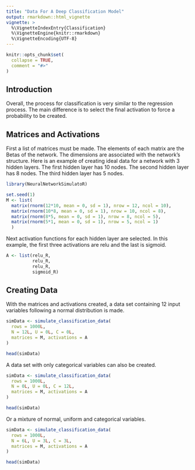 ```yaml
---
title: "Data For A Deep Classification Model"
output: rmarkdown::html_vignette
vignette: >
  %\VignetteIndexEntry{Classification}
  %\VignetteEngine{knitr::rmarkdown}
  %\VignetteEncoding{UTF-8}
---
```


```r
knitr::opts_chunk$set(
  collapse = TRUE,
  comment = "#>"
)
```

## Introduction

Overall, the process for classification is very similar to the regression process. The main difference is to select the final activation to force a probability to be created.

## Matrices and Activations

First a list of matrices must be made. The elements of each matrix are the Betas of the network. The dimensions are associated with the network's structure. Here is an example of creating ideal data for a network with 3 hidden layers. The first hidden layer has 10 nodes. The second hidden layer has 8 nodes. The third hidden layer has 5 nodes.

```r
library(NeuralNetworkSimulatoR)

set.seed(1)
M <- list(
  matrix(rnorm(12*10, mean = 0, sd = 1), nrow = 12, ncol = 10),
  matrix(rnorm(10*8, mean = 0, sd = 1), nrow = 10, ncol = 8),
  matrix(rnorm(8*5, mean = 0, sd = 1), nrow = 8, ncol = 5),
  matrix(rnorm(5*1, mean = 0, sd = 1), nrow = 5, ncol = 1)
  )
```

Next activation functions for each hidden layer are selected. In this example, the first three activations are relu and the last is sigmoid.
```r
A <- list(relu_R, 
          relu_R,
          relu_R,
          sigmoid_R)
```

## Creating Data
With the matrices and activations created, a data set containing 12 input variables following a normal distribution is made.

```r
simData <- simulate_classification_data(
  rows = 1000L,
  N = 12L, U = 0L, C = 0L,
  matrices = M, activations = A
)

head(simData)
```

A data set with only categorical variables can also be created.
```r
simData <- simulate_classification_data(
  rows = 1000L,
  N = 0L, U = 0L, C = 12L,
  matrices = M, activations = A
)

head(simData)
```

Or a mixture of normal, uniform and categorical variables.
```r
simData <- simulate_classification_data(
  rows = 1000L,
  N = 6L, U = 3L, C = 3L,
  matrices = M, activations = A
)

head(simData)
```
